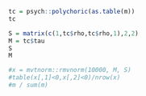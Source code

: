 

```r
tc = psych::polychoric(as.table(m))
tc
```

```r
S = matrix(c(1,tc$rho,tc$rho,1),2,2)
M = tc$tau
S
M

#x = mvtnorm::rmvnorm(10000, M, S)
#table(x[,1]<0,x[,2]<0)/nrow(x)
#m / sum(m)
```
